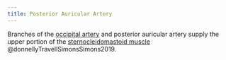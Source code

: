 ```yaml
---
title: Posterior Auricular Artery
---
```



Branches of the [occipital artery]({{< var ref-occipital-artery.path >}}) and posterior auricular artery supply the upper portion of the [sternocleidomastoid muscle]({{< var ref-sternocleidomastoid.vascularization >}}) @donnellyTravellSimonsSimons2019.